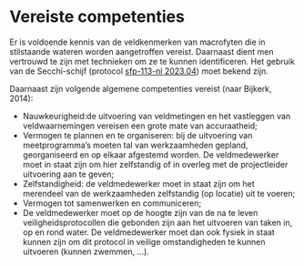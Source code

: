 # Vereiste competenties

```{=html}
<!--
Omschrijving van de basiskennis (bv. kennis van bepaalde soorten) en vaardigheden (bv. bepaalde apparatuur kunnen bedienen), die de gebruiker van het protocol moet hebben om het protocol op een gepaste manier te kunnen uitvoeren.
Eventueel kan er verwezen worden naar bepaalde opleidingen.
-->
```

Er is voldoende kennis van de veldkenmerken van macrofyten die in stilstaande wateren worden aangetroffen vereist.
Daarnaast dient men vertrouwd te zijn met technieken om ze te kunnen identificeren.
Het gebruik van de Secchi-schijf (protocol [sfp-113-nl 2023.04](../2023.04/index.html)) moet bekend zijn.

Daarnaast zijn volgende algemene competenties vereist (naar Bijkerk, 2014):

-   Nauwkeurigheid:de uitvoering van veldmetingen en het vastleggen van veldwaarnemingen vereisen een grote mate van accuraatheid;
-   Vermogen te plannen en te organiseren: bij de uitvoering van meetprogramma’s moeten tal van werkzaamheden gepland, georganiseerd en op elkaar afgestemd worden. De veldmedewerker moet in staat zijn om hier zelfstandig of in overleg met de projectleider uitvoering aan te geven;
-   Zelfstandigheid: de veldmedewerker moet in staat zijn om het merendeel van de werkzaamheden zelfstandig (op locatie) uit te voeren;
-   Vermogen tot samenwerken en communiceren;
-   De veldmedewerker moet op de hoogte zijn van de na te leven veiligheidsprotocollen die gebonden zijn aan het uitvoeren van taken in, op en rond water. De veldmedewerker moet dan ook fysiek in staat kunnen zijn om dit protocol in veilige omstandigheden te kunnen uitvoeren (kunnen zwemmen, ...).
